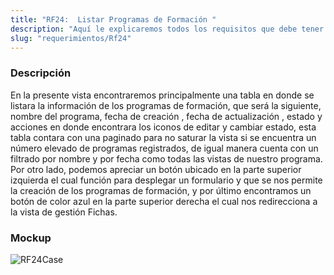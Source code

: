 ```yaml
---
title: "RF24:  Listar Programas de Formación "
description: "Aquí le explicaremos todos los requisitos que debe tener para poder usar nuestro software."
slug: "requerimientos/Rf24"
---
```



<h3>Descripción</h3>
En la presente vista encontraremos principalmente una tabla en donde se listara la
información de los programas de formación, que será la siguiente, nombre del programa,
fecha de creación , fecha de actualización , estado y acciones en donde encontrara
los iconos de editar y cambiar estado, esta tabla contara con una paginado para no
saturar la vista si se encuentra un número elevado de programas registrados, de igual
manera cuenta con un filtrado por nombre y por fecha como todas las vistas de nuestro
programa. Por otro lado, podemos apreciar un botón ubicado en la parte superior izquierda
el cual función para desplegar un formulario y que se nos permite la creación de
los programas de formación, y por último encontramos un botón de color azul en la
parte superior derecha el cual nos redirecciona a la vista de gestión Fichas.

<h3>Mockup</h3>
<Image src={RF24Case} alt="RF24Case" width={3148} height={2270} />
